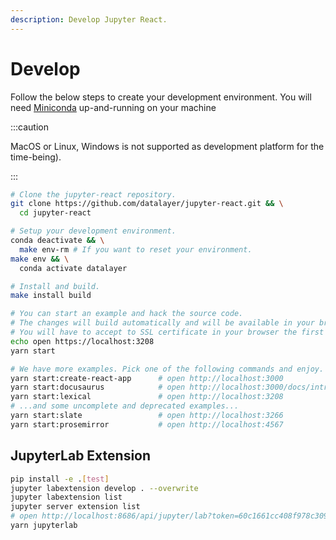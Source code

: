 ```yaml
---
description: Develop Jupyter React.
---
```


# Develop

Follow the below steps to create your development environment. You will need [Miniconda](https://docs.conda.io/en/latest/miniconda.html) up-and-running on your machine

:::caution

MacOS or Linux, Windows is not supported as development platform for the time-being).

:::

```bash
# Clone the jupyter-react repository.
git clone https://github.com/datalayer/jupyter-react.git && \
  cd jupyter-react
```

```bash
# Setup your development environment.
conda deactivate && \
  make env-rm # If you want to reset your environment.
make env && \
  conda activate datalayer
```

```bash
# Install and build.
make install build
```

```bash
# You can start an example and hack the source code.
# The changes will build automatically and will be available in your browser.
# You will have to accept to SSL certificate in your browser the first time.
echo open https://localhost:3208
yarn start
```

```bash
# We have more examples. Pick one of the following commands and enjoy.
yarn start:create-react-app      # open http://localhost:3000
yarn start:docusaurus            # open http://localhost:3000/docs/intro
yarn start:lexical               # open http://localhost:3208
# ...and some uncomplete and deprecated examples...
yarn start:slate                 # open http://localhost:3266
yarn start:prosemirror           # open http://localhost:4567
```

## JupyterLab Extension

```bash
pip install -e .[test]
jupyter labextension develop . --overwrite
jupyter labextension list
jupyter server extension list
# open http://localhost:8686/api/jupyter/lab?token=60c1661cc408f978c309d04157af55c9588ff9557c9380e4fb50785750703da6
yarn jupyterlab
```
